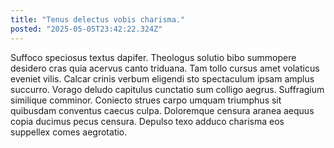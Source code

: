 ```yaml
---
title: "Tenus delectus vobis charisma."
posted: "2025-05-05T23:42:22.324Z"
---
```


Suffoco speciosus textus dapifer. Theologus solutio bibo summopere desidero cras quia acervus canto triduana. Tam tollo cursus amet volaticus eveniet vilis.
Calcar crinis verbum eligendi sto spectaculum ipsam amplus succurro. Vorago deludo capitulus cunctatio sum colligo aegrus. Suffragium similique comminor.
Coniecto strues carpo umquam triumphus sit quibusdam conventus caecus culpa. Doloremque censura aranea aequus copia ducimus pecus censura. Depulso texo adduco charisma eos suppellex comes aegrotatio.
